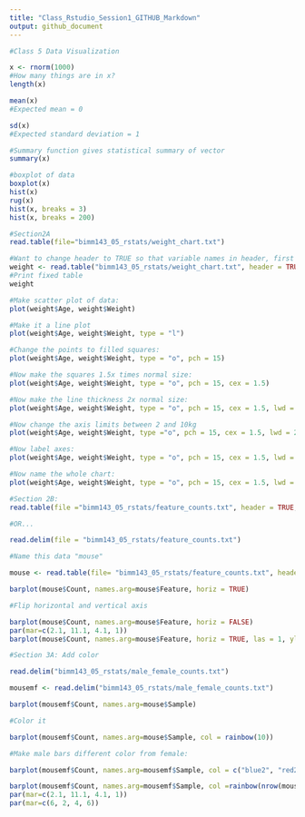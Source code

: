 ```yaml
---
title: "Class_Rstudio_Session1_GITHUB_Markdown"
output: github_document
---
```


```r
#Class 5 Data Visualization

x <- rnorm(1000)
#How many things are in x?
length(x)

mean(x)
#Expected mean = 0

sd(x)
#Expected standard deviation = 1

#Summary function gives statistical summary of vector
summary(x)

#boxplot of data
boxplot(x)
hist(x)
rug(x)
hist(x, breaks = 3)
hist(x, breaks = 200)

#Section2A
read.table(file="bimm143_05_rstats/weight_chart.txt")

#Want to change header to TRUE so that variable names in header, first line of table is the values.
weight <- read.table("bimm143_05_rstats/weight_chart.txt", header = TRUE)
#Print fixed table
weight

#Make scatter plot of data:
plot(weight$Age, weight$Weight)

#Make it a line plot
plot(weight$Age, weight$Weight, type = "l")

#Change the points to filled squares:
plot(weight$Age, weight$Weight, type = "o", pch = 15)

#Now make the squares 1.5x times normal size:
plot(weight$Age, weight$Weight, type = "o", pch = 15, cex = 1.5)

#Now make the line thickness 2x normal size:
plot(weight$Age, weight$Weight, type = "o", pch = 15, cex = 1.5, lwd = 2)

#Now change the axis limits between 2 and 10kg
plot(weight$Age, weight$Weight, type ="o", pch = 15, cex = 1.5, lwd = 2, ylim=c(2,10))

#Now label axes:
plot(weight$Age, weight$Weight, type = "o", pch = 15, cex = 1.5, lwd = 2, ylim=c(2,10), xlab = "Age (months)", ylab = "Weight (kg)")

#Now name the whole chart:
plot(weight$Age, weight$Weight, type = "o", pch = 15, cex = 1.5, lwd = 2, ylim=c(2,10), xlab = "Age (months)", ylab = "Weight (kg)", main = "Baby Weight with Age")

#Section 2B:
read.table(file ="bimm143_05_rstats/feature_counts.txt", header = TRUE, sep = "\t")

#OR...

read.delim(file = "bimm143_05_rstats/feature_counts.txt")

#Name this data "mouse"

mouse <- read.table(file= "bimm143_05_rstats/feature_counts.txt", header = TRUE, sep = "\t")

barplot(mouse$Count, names.arg=mouse$Feature, horiz = TRUE)

#Flip horizontal and vertical axis

barplot(mouse$Count, names.arg=mouse$Feature, horiz = FALSE)
par(mar=c(2.1, 11.1, 4.1, 1))
barplot(mouse$Count, names.arg=mouse$Feature, horiz = TRUE, las = 1, ylab = "Count", main = "Number of Features in the Mouse GRCm38 Genome")

#Section 3A: Add color

read.delim("bimm143_05_rstats/male_female_counts.txt")

mousemf <- read.delim("bimm143_05_rstats/male_female_counts.txt")

barplot(mousemf$Count, names.arg=mouse$Sample)

#Color it

barplot(mousemf$Count, names.arg=mouse$Sample, col = rainbow(10))

#Make male bars different color from female:

barplot(mousemf$Count, names.arg=mousemf$Sample, col = c("blue2", "red2", "green", "black", "orange"), las = 2)

barplot(mousemf$Count, names.arg=mousemf$Sample, col =rainbow(nrow(mousemf)), las = 2)
par(mar=c(2.1, 11.1, 4.1, 1))      
par(mar=c(6, 2, 4, 6))     
```

